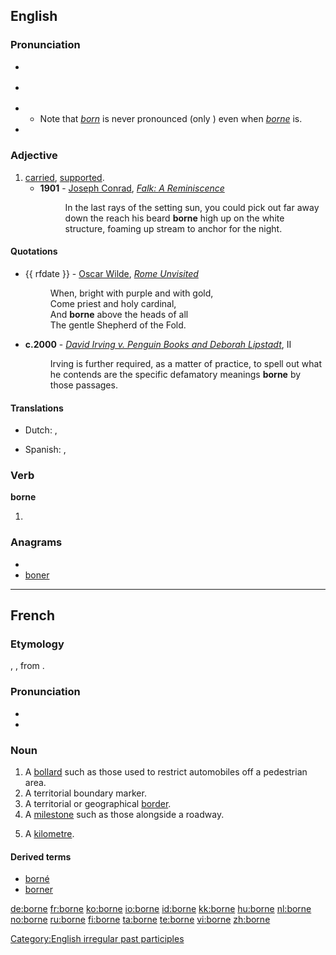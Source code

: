 {{also|Borne}}

==English==

===Pronunciation===
* {{a|RP}} {{IPA|/bɔːn/}}
* {{a|US}} {{IPA|/boʊɹn/|/bɔːɹn/}}
* {{audio|En-us-borne.ogg|Audio (US)}}
** Note that ''[[born]]'' is never pronounced {{IPAchar|/boʊɹn/}} (only {{IPAchar|/bɔːɹn/}}) even when ''[[borne]]'' is.
* {{rhymes|ɔː(r)n}}

===Adjective===
{{en-adj|-}}

# [[carried]], [[supported]].
#*'''1901''' - [[w:Joseph Conrad|Joseph Conrad]], ''[[s:Falk|Falk: A Reminiscence]]''
#*:In the last rays of the setting sun, you could pick out far away down the reach his beard '''borne''' high up on the white structure, foaming up stream to anchor for the night.

====Quotations====
* {{ rfdate }} - [[w:Oscar Wilde|Oscar Wilde]], ''[[s:Rome Unvisited|Rome Unvisited]]''
*:When, bright with purple and with gold, <br/>Come priest and holy cardinal, <br/>And '''borne''' above the heads of all <br/>The gentle Shepherd of the Fold.
*'''c.2000''' - ''[[s:David Irving v. Penguin Books and Deborah Lipstadt|David Irving v. Penguin Books and Deborah Lipstadt]]'', II
*:Irving is further required, as a matter of practice, to spell out what he contends are the specific defamatory meanings '''borne''' by those passages.

====Translations====
{{trans-top|carried, supported}}
*Dutch: {{t+|nl|gedragen}}, {{t-|nl|ondersteund}}
{{trans-mid}}
*Spanish: {{t-|es|soportado}}, {{t-|es|aguantado}}
{{trans-bottom}}

===Verb===
'''borne'''

# {{past participle of|[[bear]]}}

===Anagrams===
* {{alphagram|benor}}
* [[boner#English|boner]]


[[Category:English irregular past participles]]

----

==French==
===Etymology===
{{etyl|LL.|fr}} {{term|bodina}}, {{term|botina}}, from {{etyl|xtg|fr}}.

===Pronunciation===
*{{IPA|/bɔʁn/|lang=fr}}
*{{audio|Fr-borne.ogg|audio}}

===Noun===
{{fr-noun|f}}

#A [[bollard]] such as those used to restrict automobiles off a pedestrian area.
#A territorial boundary marker.
#A territorial or geographical [[border]].
#A [[milestone]] such as those alongside a roadway.
# {{slang}} A [[kilometre]].

====Derived terms====
*[[borné]]
*[[borner]]

[[de:borne]]
[[fr:borne]]
[[ko:borne]]
[[io:borne]]
[[id:borne]]
[[kk:borne]]
[[hu:borne]]
[[nl:borne]]
[[no:borne]]
[[ru:borne]]
[[fi:borne]]
[[ta:borne]]
[[te:borne]]
[[vi:borne]]
[[zh:borne]]